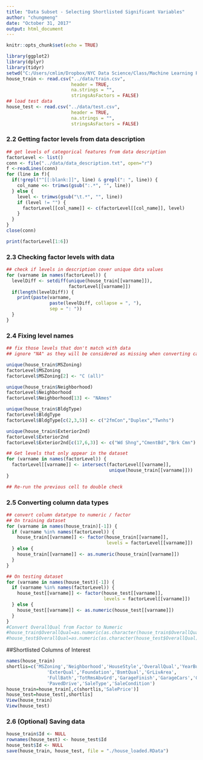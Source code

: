 ```yaml
---
title: "Data Subset - Selecting Shortlisted Significant Variables"
author: "chungmeng"
date: "October 31, 2017"
output: html_document
---
```


```r
knitr::opts_chunk$set(echo = TRUE)
```
```r
library(ggplot2)
library(dplyr)
library(tidyr)
setwd("C:/Users/cmlim/Dropbox/NYC Data Science/Class/Machine Learning Project/chungmeng")
house_train <- read.csv("../data/train.csv", 
                        header = TRUE, 
                        na.strings = "",
                        stringsAsFactors = FALSE)
## load test data
house_test <- read.csv("../data/test.csv", 
                        header = TRUE, 
                        na.strings = "",
                        stringsAsFactors = FALSE)
```

### 2.2 Getting factor levels from data description
```r
## get levels of categorical features from data description
factorLevel <- list()
conn <- file("../data/data_description.txt", open="r")
f <-readLines(conn)
for (line in f){
  if(!grepl("^[[:blank:]]", line) & grepl(": ", line)) {
    col_name <<- trimws(gsub(":.*", "", line))
  } else {
    level <- trimws(gsub("\t.*", "", line))
    if (level != "") {
      factorLevel[[col_name]] <- c(factorLevel[[col_name]], level)
    }
  }
}
close(conn)

print(factorLevel[1:6])
```

### 2.3 Checking factor levels with data
```r
## check if levels in description cover unique data values
for (varname in names(factorLevel)) {
  levelDiff <- setdiff(unique(house_train[[varname]]), 
                       factorLevel[[varname]])
  if(length(levelDiff)) {
    print(paste(varname, 
                paste(levelDiff, collapse = ", "), 
                sep = ": "))
  }
}

```
### 2.4 Fixing level names

```r
## fix those levels that don't match with data
## ignore "NA" as they will be considered as missing when converting categorical to factors

unique(house_train$MSZoning)
factorLevel$MSZoning
factorLevel$MSZoning[2] <- "C (all)"

unique(house_train$Neighborhood)
factorLevel$Neighborhood
factorLevel$Neighborhood[13] <- "NAmes"

unique(house_train$BldgType)
factorLevel$BldgType
factorLevel$BldgType[c(2,3,5)] <- c("2fmCon","Duplex","Twnhs")

unique(house_train$Exterior2nd)
factorLevel$Exterior2nd
factorLevel$Exterior2nd[c(17,6,3)] <- c("Wd Shng","CmentBd","Brk Cmn")

## Get levels that only appear in the dataset
for (varname in names(factorLevel)) {
  factorLevel[[varname]] <- intersect(factorLevel[[varname]],
                                      unique(house_train[[varname]]))
}

## Re-run the previous cell to double check
```

### 2.5 Converting column data types

```r
## convert column datatype to numeric / factor
## On training dataset
for (varname in names(house_train)[-1]) {
  if (varname %in% names(factorLevel)) {
    house_train[[varname]] <- factor(house_train[[varname]], 
                                     levels = factorLevel[[varname]])
  } else {
    house_train[[varname]] <- as.numeric(house_train[[varname]])
  }
}

## On testing dataset
for (varname in names(house_test)[-1]) {
  if (varname %in% names(factorLevel)) {
    house_test[[varname]] <- factor(house_test[[varname]], 
                                    levels = factorLevel[[varname]])
  } else {
    house_test[[varname]] <- as.numeric(house_test[[varname]])
  }
}
#Convert OverallQual from Factor to Numeric
#house_train$OverallQual=as.numeric(as.character(house_train$OverallQual))
#house_test$OverallQual=as.numeric(as.character(house_test$OverallQual))
```

##Shortlisted Columns of Interest

```r
names(house_train)
shortlis=c('MSZoning','Neighborhood','HouseStyle','OverallQual','YearBuilt',
               'ExterQual','Foundation','BsmtQual','GrLivArea',
               'FullBath','TotRmsAbvGrd','GarageFinish','GarageCars','GarageArea',
               'PavedDrive','SaleType','SaleCondition')
house_train=house_train[,c(shortlis,'SalePrice')]
house_test=house_test[,shortlis]
View(house_train)
View(house_test)
```


### 2.6 (Optional) Saving data

```r
house_train$Id <- NULL
rownames(house_test) <- house_test$Id
house_test$Id <- NULL
save(house_train, house_test, file = "./house_loaded.RData")
```
